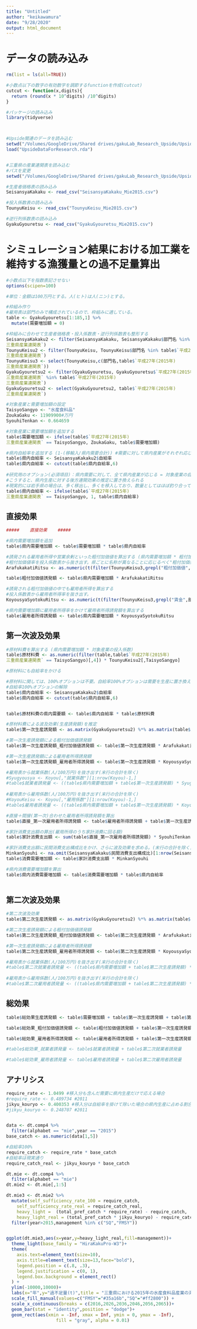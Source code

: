 ```yaml
---
title: "Untitled"
author: "keikawamura"
date: "9/28/2020"
output: html_document
---
```


# データの読み込み

```r
rm(list = ls(all=TRUE))

#小数点以下の数字の有効数字を調節するfunctionを作成(cutcut)
cutcut <- function(x,digits){
  return (round(x * 10^digits) /10^digits)
}

#パッケージの読み込み
library(tidyverse)



#Upside関連のデータを読み込む
setwd("/Volumes/GoogleDrive/Shared drives/gakuLab_Research_Upside/Upside-U.Iwate/Data_Working")
load("UpsideDataForResearch.rda")


#三重県の産業連関表を読み込む
#パスを変更
setwd("/Volumes/GoogleDrive/Shared drives/gakuLab_Research_Upside/Upside-U.Iwate/Other/産業連関表/For_Analysis")

#生産者価格表の読み込み
SeisansyaKakaku <- read_csv("SeisansyaKakaku_Mie2015.csv")

#投入係数表の読み込み
TounyuKeisu <- read_csv("TounyuKeisu_Mie2015.csv")

#逆行列係数表の読み込み
GyakuGyouretsu <- read_csv("GyakuGyouretsu_Mie2015.csv")

```

# シミュレーション結果における加工業を維持する漁獲量との過不足量算出

```r
#小数点以下を指数表記させない
options(scipen=100)

#単位：金額は100万円とする。人(ヒト)は人(ニン)とする。

#枠組み作り
#雇用表は部門のみで構成されているので、枠組みに適している。
table <- GyakuGyouretsu[1:185,1] %>%
  mutate(需要増加額 = 0)

#枠組みに合わせて生産者価格表・投入係数表・逆行列係数表も整形する
SeisansyaKakaku2 <- filter(SeisansyaKakaku, SeisansyaKakaku$部門名 %in% table$`平成27年(2015年)
三重県産業連関表`)
TounyuKeisu2 <- filter(TounyuKeisu, TounyuKeisu$部門名 %in% table$`平成27年(2015年)
三重県産業連関表`)
TounyuKeisu3 <- select(TounyuKeisu,c(部門名,table$`平成27年(2015年)
三重県産業連関表`))
GyakuGyouretsu2 <- filter(GyakuGyouretsu, GyakuGyouretsu$`平成27年(2015年)
三重県産業連関表` %in% table$`平成27年(2015年)
三重県産業連関表`)
GyakuGyouretsu2 <- select(GyakuGyouretsu2, table$`平成27年(2015年)
三重県産業連関表`)

#対象産業と需要増加額の設定
TaisyoSangyo <- "水産食料品"
ZoukaGaku <- 11909900#万円
SyouhiTenkan <- 0.664659

#対象産業に需要増加額を追加する
table$需要増加額 <- ifelse(table$`平成27年(2015年)
三重県産業連関表` == TaisyoSangyo, ZoukaGaku, table$需要増加額)

#県内自給率を追加する (1-(移輸入/県内需要合計)) #需要に対して県内産業がそれぞれ応じる割合
table$県内自給率 <- SeisansyaKakaku2$自給率
table$県内自給率 <- cutcut(table$県内自給率,6)
  
#研究用のオプション(必須項目)：県内需要に対して、全て県内産業が応じる = 対象産業の自給率100%
#こうすると、県内生産に対する後方連関効果の推定に置き換えられる
#現実的には岩手県の場合は、多く移出し、多くを移入しており、数量としてはほぼ釣り合っている
table$県内自給率 <- ifelse(table$`平成27年(2015年)
三重県産業連関表` == TaisyoSangyo, 1, table$県内自給率)

```

## 直接効果

```r
#####    直接効果    #####

#県内需要増加額を追加
table$県内需要増加額 <- table$需要増加額 * table$県内自給率

#誘発される雇用者所得や営業余剰といった粗付加価値を算出する (県内需要増加額 * 粗付加価値率)
#粗付加価値率を投入係数表から抜き出す。県ごとに名称が異なることに応じるべく"粗付加価値"でマッチするように設定。また、行なので列に入れ替え、先頭が文字列のため全体も文字列になっているため数値化した。
ArafukakatiRitsu <- as.numeric(t(filter(TounyuKeisu3,grepl("粗付加価値",部門名))))[-1]

table$粗付加価値誘発額 <- table$県内需要増加額 * ArafukakatiRitsu

#誘発される粗付加価値の中でも雇用者所得を算出する
#投入係数表から雇用者所得率を抜き出す。
KoyousyaSyotokuRitsu <- as.numeric(t(filter(TounyuKeisu3,grepl("賃金",部門名))))[-1]

#県内需要増加額に雇用者所得率をかけて雇用者所得誘発額を算出する
table$雇用者所得誘発額 <- table$県内需要増加額 * KoyousyaSyotokuRitsu

```

## 第一次波及効果

```r
#原材料費を算出する (県内需要増加額 * 対象産業の投入係数)
table$原材料費 <- as.numeric(filter(table,table$`平成27年(2015年)
三重県産業連関表` == TaisyoSangyo)[,4]) * TounyuKeisu2[,TaisyoSangyo]

#原材料にも自給率をかける

#原材料に関しては、100%オプションは不要。自給率100%オプションは需要を生産に置き換えるために必要なだけだからである。
#自給率100%オプションの解除
table$県内自給率 <- SeisansyaKakaku2$自給率
table$県内自給率 <- cutcut(table$県内自給率,6)


table$原材料費の県内需要額 <- table$県内自給率 * table$原材料費

#原材料費による波及効果(生産誘発額)を推定
table$第一次生産誘発額 <- as.matrix(GyakuGyouretsu2) %*% as.matrix(table$原材料費の県内需要額)

#第一次生産誘発額による粗付加価値誘発額
table$第一次生産誘発額_粗付加価値誘発額 <- table$第一次生産誘発額 * ArafukakatiRitsu

#第一次生産誘発額による雇用者所得誘発額
table$第一次生産誘発額_雇用者所得誘発額 <- table$第一次生産誘発額 * KoyousyaSyotokuRitsu

#雇用表から就業係数(人/100万円)を抜き出す(末行の合計を除く)
#Syugyousya <- Koyou[,"就業係数"][1:nrow(Koyou)-1,]
#table$就業者誘発量 <- ((table$県内需要増加額 + table$第一次生産誘発額) * Syugyousya) / 100
 
#雇用表から雇用係数(人/100万円)を抜き出す(末行の合計を除く)
#KoyouKeisu <- Koyou[,"雇用係数"][1:nrow(Koyou)-1,]
#table$雇用者誘発量 <- ((table$県内需要増加額 + table$第一次生産誘発額) * KoyouKeisu) / 100

#直接＋間接(第一次)合わせた雇用者所得誘発額を算出
table$直接_第一次雇用者所得誘発額 <- table$雇用者所得誘発額 + table$第一次生産誘発額_雇用者所得誘発額

#家計消費支出額の算出(雇用所得のうち家計消費に回る額)
table$家計消費支出額 <- sum(table$直接_第一次雇用者所得誘発額) * SyouhiTenkan

#家計消費支出額に民間消費支出構成比をかけ、さらに波及効果を求める。(末行の合計を除く)
MinkanSyouhi <- na.omit(SeisansyaKakaku$民間消費支出構成比)[1:nrow(SeisansyaKakaku2)]
table$消費需要増加額 <- table$家計消費支出額 * MinkanSyouhi

#県内消費需要増加額を算出
table$県内消費需要増加額 <- table$消費需要増加額 * table$県内自給率 
 
```

## 第二次波及効果

```r
#第二次波及効果
table$第二次生産誘発額 <- as.matrix(GyakuGyouretsu2) %*% as.matrix(table$県内消費需要増加額)

#第二次生産誘発額による粗付加価値誘発額
table$第二次生産誘発額_粗付加価値誘発額 <- table$第二次生産誘発額 * ArafukakatiRitsu

#第一次生産誘発額による雇用者所得誘発額
table$第二次生産誘発額_雇用者所得誘発額 <- table$第二次生産誘発額 * KoyousyaSyotokuRitsu

#雇用表から就業係数(人/100万円)を抜き出す(末行の合計を除く)
#table$第二次就業者誘発量 <- ((table$県内需要増加額 + table$第二次生産誘発額) * Syugyousya) / 100
 
#雇用表から雇用係数(人/100万円)を抜き出す(末行の合計を除く)
#table$第二次雇用者誘発量 <- ((table$県内需要増加額 + table$第二次生産誘発額) * KoyouKeisu) / 100

```

## 総効果

```r
table$総効果生産誘発額 <- table$需要増加額 + table$第一次生産誘発額 + table$第二次生産誘発額

table$総効果_粗付加価値誘発額 <- table$粗付加価値誘発額 + table$第一次生産誘発額_粗付加価値誘発額 + table$第二次生産誘発額_粗付加価値誘発額

table$総効果_雇用者所得誘発額 <- table$雇用者所得誘発額 + table$第一次生産誘発額_雇用者所得誘発額 + table$第二次生産誘発額_雇用者所得誘発額

#table$総効果_就業者誘発量 <- table$就業者誘発量 + table$第二次就業者誘発量

#table$総効果_雇用者誘発量 <- table$雇用者誘発量 + table$第二次雇用者誘発量
```

## アナリシス

```r
require_rate <- 1.0499 #移入分も含んだ需要に県内生産だけで応える場合
#require_rate <- 0.489734 #2011
jikyu_kouryo <- 0.400353 #移入分は自給率を掛けて除いた場合の県内生産に占める割合
#jikyu_kouryo <- 0.248707 #2011


data <- dt.comp4 %>%
  filter(alphabet == "mie",year == "2015")
base_catch <- as.numeric(data[1,5])

#自給率100%
require_catch <- require_rate * base_catch
#自給率は現実通り
require_catch_real <- jikyu_kouryo * base_catch

dt.mie <- dt.comp4 %>%
  filter(alphabet == "mie")
dt.mie2 <- dt.mie[,1:5]

dt.mie3 <- dt.mie2 %>%
  mutate(self_sufficiency_rate_100 = require_catch,
    self_sufficiency_rate_real = require_catch_real,
    heavy_light =  (total_pref_catch * require_rate) - require_catch,
    heavy_light_real = (total_pref_catch * jikyu_kouryo) - require_catch_real) %>%
  filter(year>2015,management %in% c("SQ","FMSY"))


ggplot(dt.mie3,aes(x=year,y=heavy_light_real,fill=management))+
  theme_light(base_family = "HiraKakuPro-W3")+
  theme(
    axis.text=element_text(size=10),
    axis.title=element_text(size=13,face="bold"),
    legend.position = c(.8, .3),
    legend.justification = c(0, 1),
    legend.box.background = element_rect()
  ) +
  ylim(-10000,10000)+
  labs(x="年",y="過不足量(t)",title = "三重県における2015年の水産食料品産業の海面漁業への需要量\nに対する各年の漁獲量の過不足量(t)")+
  scale_fill_manual(values=c("FMSY"="#35a16b","SQ"="#ff2800")) +
  scale_x_continuous(breaks = c(2016,2026,2036,2046,2056,2065))+
  geom_bar(stat = "identity",position = "dodge")+
  geom_rect(aes(xmin = -Inf, xmax = Inf, ymin = 0, ymax = -Inf),
                   fill = "gray", alpha = 0.01)
```

